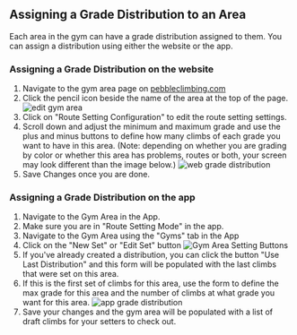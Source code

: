 
## Assigning a Grade Distribution to an Area

<VideoPlaylist videoId="ISSFIWjcvAs" />

Each area in the gym can have a grade distribution assigned to
them. You can assign a distribution using either the website or the app.

### Assigning a Grade Distribution on the website

1. Navigate to the gym area page on [pebbleclimbing.com](https://www.pebbleclimbing.com)
2. Click the pencil icon beside the name of the area at the top of the page.
   ![edit gym area](../images/edit-gym-area.png)
3. Click on "Route Setting Configuration" to edit the route setting settings.
4. Scroll down and adjust the minimum and maximum grade and use the plus and minus buttons to define how many climbs of each grade you want to have in this area. (Note: depending on whether you are grading by color or whether this area has problems, routes or both, your screen may look different than the image below.)
   ![web grade distribution](../images/web-grade-distribution.png)
5. Save Changes once you are done.

### Assigning a Grade Distribution on the app

1. Navigate to the Gym Area in the App.
2. Make sure you are in "Route Setting Mode" in the app.
3. Navigate to the Gym Area using the "Gyms" tab in the App
4. Click on the "New Set" or "Edit Set" button
   ![Gym Area Setting Buttons](../images/gym-area-setting-buttons.png)
5. If you've already created a distribution, you can click the button "Use Last Distribution" and this form will be populated with the last climbs that were set on this area.
6. If this is the first set of climbs for this area, use the form to define the max grade for this area and the number of climbs at what grade you want for this area.
   ![app grade distribution](../images/app-grade-distribution.png)
7. Save your changes and the gym area will be populated with a list of draft climbs for your setters to check out.

